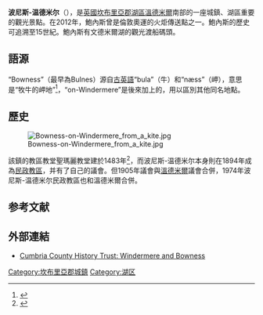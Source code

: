 {{noteTA
|G1=UK Places
|1=zh-cn:温德米尔; zh-tw:溫德米爾; zh-hk:溫達美;
|2=zh-cn:鲍内斯; zh-tw:鮑內斯; zh-hk:波尼斯;
}}
{{Infobox UK place
|country =                英格兰     
|coordinates = {{coord|54.3644|-2.9181|display=inline,title}}
|official_name=           Bowness-on-Windermere
|population =             3,814
|shire_district=          [[南莱克兰|南莱克兰]]
| shire_county =          [[坎布里亚郡|坎布里亚郡]]
|region=                  西北英格兰
|constituency_westminster=      [[威斯特莫蘭和朗斯代爾_(英國國會選區)|威斯特莫蘭和朗斯代爾]]
|post_town=        WINDERMERE
|postcode_district =       LA23
|postcode_area=            LA   
|dial_code=      015394
|os_grid_reference=     SD403969
|london_distance=
|civil_parish=[[温德米尔|温德米尔]]
|static_image_name=Bowness on Windermere.jpg
|static_image_caption=镇中心
 }}
'''波尼斯-温德米尔'''（{{lang-en|Bowness-on-Windermere}}），是[[英國|英國]][[坎布里亞郡|坎布里亞郡]][[湖區|湖區]][[溫德米爾|溫德米爾]]南部的一座城鎮、湖區重要的觀光景點。在2012年，鮑內斯曾是倫敦奧運的火炬傳送點之一。鮑內斯的歷史可追溯至15世紀。鮑內斯有文德米爾湖的觀光渡船碼頭。

==語源==
“Bowness”（最早為Bulnes）源自[[古英語|古英語]]“bula”（牛）和“næss”（岬），意思是“牧牛的岬地”<ref name="Whaley">{{Cite book|last=Whaley|first=Diana|title=A dictionary of Lake District place-names|url=https://archive.org/details/dictionaryoflake0000whal|location=Nottingham|publisher=English Place-Name Society|year=2006|pages=lx,423  p.43|ISBN=0904889726}}</ref>，“on-Windermere”是後來加上的，用以區別其他同名地點。

==歷史==
[[File:Bowness-on-Windermere_from_a_kite.jpg|thumb]]

該鎮的教區教堂聖瑪麗教堂建於1483年<ref>{{cite web |url=http://www.stmartin.org.uk/ |title=St. Martin's Church, Bowness-on-Windermere |publisher=Parochial Church Council of Windermere |accessdate=2011-02-24 |archive-date=2021-01-18 |archive-url=https://web.archive.org/web/20210118200720/http://stmartin.org.uk/ |dead-url=no }}</ref>，而波尼斯-温德米尔本身則在1894年成為[[民政教區|民政教區]]，并有了自己的議會。但1905年議會與[[溫德米爾|溫德米爾]]議會合併，1974年波尼斯-温德米尔民政教區也和溫德米爾合併。

==参考文献==
{{reflist}}

==外部連結==
*[http://www.cumbriacountyhistory.org.uk/township/windermere-and-bowness   Cumbria County History Trust: Windermere and Bowness] {{Wayback|url=http://www.cumbriacountyhistory.org.uk/township/windermere-and-bowness |date=20201124232210 }}

[[Category:坎布里亞郡城鎮|Category:坎布里亞郡城鎮]]
[[Category:湖区|Category:湖区]]